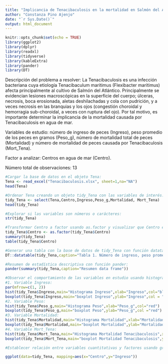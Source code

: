 ```yaml
---
title: "Implicancia de Tenacibaculosis en la mortalidad en Salmón del Atlántico"
author: "Constanza Pino Ajenjo"
date: "`r Sys.Date()`"
output: html_document
---
```


```r
knitr::opts_chunk$set(echo = TRUE)
library(ggplot2)
library(dplyr)
library(readxl)
library(tidyverse)
library(kableExtra)
library(pander)
library(DT)
```

Descripción del problema a resolver: 
La Tenacibaculosis es una infección bacteriana cuya etiología Tenacibaculum maritimus (Flexibacter maritimus) afecta principalmente al cultivo de Salmón del Atlántico. Principalmente se evidencian lesiones macroscópicas en la superficie del cuerpo; úlceras, necrosis, boca erosionada, aletas deshilachadas y cola con pudrición,
y a veces necrosis en las branquias y los ojos (congestión choroidal y hemorragia sub-choroidal, a veces con ruptura del ojo). Por tal motivo, es importante determinar la implicancia de la mortalidad causada por Tenacibaculosis en agua de mar.

Variables de estudio: número de ingreso de peces (Ingreso), peso promedio de los peces en gramos (Peso_g), número de mortalidad total de peces (Mortalidad) y número de mortalidad de peces causada por Tenacibaculosis (Mort_Tena). 

Factor a analizar: Centros en agua de mar (Centro).

Número total de observaciones: 13

```r
#Cargar la base de datos en el objeto Tena:
Tena <- read_excel("Tenacibaculosis.xlsx", sheet=1,na="NA")
head(Tena)

#Ordenar Tena creando un objeto tidy_Tena con las variables de interés:
tidy_Tena <- select(Tena,Centro,Ingreso,Peso_g,Mortalidad, Mort_Tena)
head(tidy_Tena)

#Explorar si las variables son números o carácteres:
str(tidy_Tena)

#Transformar Centro a factor usando as.factor y visualizar que Centro esté transformado adecuadamente a factor y los datos están balanceados:
tidy_Tena$Centro <- as.factor(tidy_Tena$Centro)
summary(tidy_Tena)
table(tidy_Tena$Centro)

#Generar una tabla con la base de datos de tidy_Tena con función datatable:
DT::datatable(tidy_Tena,caption="Tabla 1. Número de ingreso, peso promedio y número de mortalidad por Centro")

#Resumen de estadística descriptiva con función pander:
pander(summary(tidy_Tena,caption="Resumen data frame"))

#Observar el comportamiento de las variables en estudio usando histogramas y boxplot:
#1. Variable Ingreso:
par(mfrow=c(1, 2))
hist(tidy_Tena$Ingreso,main="Histograma Ingreso",xlab="Ingreso",col="blue")
boxplot(tidy_Tena$Ingreso,main="boxplot Ingreso",ylab="Ingreso",col = "blue")
#2. Variable Peso:
hist(tidy_Tena$Peso_g,main="Histograma Peso",xlab="Peso_g",col="red")
boxplot(tidy_Tena$Peso_g,main="boxplot Peso",ylab="Peso_g",col ="red")
#3. Variable Mortalidad:
hist(tidy_Tena$Mortalidad,main="Histograma Mortalidad",xlab="Mortalidad",col="orange")
boxplot(tidy_Tena$Mortalidad,main="boxplot Mortalidad",ylab="Mortalidad",col ="orange")
#4. Variable Mort_Tena:
hist(tidy_Tena$Mort_Tena,main="Histograma Mortalidad Tenacibaculosis",xlab="Mortalidad Tenacibaculosis",col="green")
boxplot(tidy_Tena$Mort_Tena,main="boxplot Mortalidad Tenacibaculosis",ylab="Mort_Tena",col ="green")

#Establecer relación entre variables cuantitativas y factores usando gráficas de correlación, boxplot, interacción o de tamaño de los efectos:

ggplot(data=tidy_Tena, mapping=aes(x="Centro",y="Ingreso"))


```

